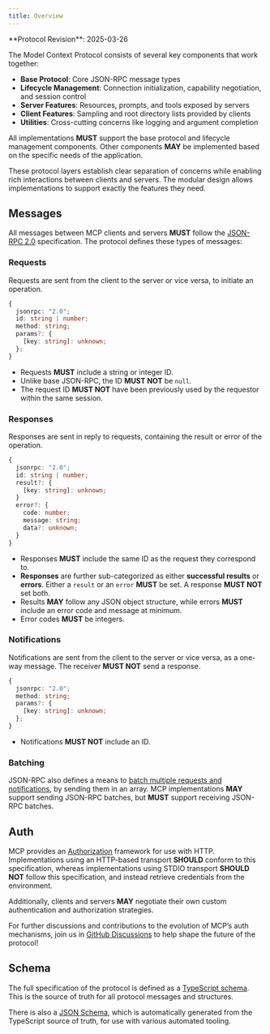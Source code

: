 ```yaml
---
title: Overview
---
```


<Callout type="info">
**Protocol Revision**: 2025-03-26
</Callout>

The Model Context Protocol consists of several key components that work together:

- **Base Protocol**: Core JSON-RPC message types
- **Lifecycle Management**: Connection initialization, capability negotiation, and
  session control
- **Server Features**: Resources, prompts, and tools exposed by servers
- **Client Features**: Sampling and root directory lists provided by clients
- **Utilities**: Cross-cutting concerns like logging and argument completion

All implementations **MUST** support the base protocol and lifecycle management
components. Other components **MAY** be implemented based on the specific needs of the
application.

These protocol layers establish clear separation of concerns while enabling rich
interactions between clients and servers. The modular design allows implementations to
support exactly the features they need.

## Messages

All messages between MCP clients and servers **MUST** follow the
[JSON-RPC 2.0](https://www.jsonrpc.org/specification) specification. The protocol defines
these types of messages:

### Requests

Requests are sent from the client to the server or vice versa, to initiate an operation.

```typescript
{
  jsonrpc: "2.0";
  id: string | number;
  method: string;
  params?: {
    [key: string]: unknown;
  };
}
```

- Requests **MUST** include a string or integer ID.
- Unlike base JSON-RPC, the ID **MUST NOT** be `null`.
- The request ID **MUST NOT** have been previously used by the requestor within the same
  session.

### Responses

Responses are sent in reply to requests, containing the result or error of the operation.

```typescript
{
  jsonrpc: "2.0";
  id: string | number;
  result?: {
    [key: string]: unknown;
  }
  error?: {
    code: number;
    message: string;
    data?: unknown;
  }
}
```

- Responses **MUST** include the same ID as the request they correspond to.
- **Responses** are further sub-categorized as either **successful results** or
  **errors**. Either a `result` or an `error` **MUST** be set. A response **MUST NOT**
  set both.
- Results **MAY** follow any JSON object structure, while errors **MUST** include an
  error code and message at minimum.
- Error codes **MUST** be integers.

### Notifications

Notifications are sent from the client to the server or vice versa, as a one-way message.
The receiver **MUST NOT** send a response.

```typescript
{
  jsonrpc: "2.0";
  method: string;
  params?: {
    [key: string]: unknown;
  };
}
```

- Notifications **MUST NOT** include an ID.

### Batching

JSON-RPC also defines a means to
[batch multiple requests and notifications](https://www.jsonrpc.org/specification#batch),
by sending them in an array. MCP implementations **MAY** support sending JSON-RPC
batches, but **MUST** support receiving JSON-RPC batches.

## Auth

MCP provides an [Authorization](/specification/2025-03-26/basic/authorization) framework for use with HTTP.
Implementations using an HTTP-based transport **SHOULD** conform to this specification,
whereas implementations using STDIO transport **SHOULD NOT** follow this specification,
and instead retrieve credentials from the environment.

Additionally, clients and servers **MAY** negotiate their own custom authentication and
authorization strategies.

For further discussions and contributions to the evolution of MCP’s auth mechanisms, join
us in
[GitHub Discussions](https://github.com/modelcontextprotocol/specification/discussions)
to help shape the future of the protocol!

## Schema

The full specification of the protocol is defined as a
[TypeScript schema](https://github.com/modelcontextprotocol/specification/blob/main/schema/2025-03-26/schema.ts).
This is the source of truth for all protocol messages and structures.

There is also a
[JSON Schema](https://github.com/modelcontextprotocol/specification/blob/main/schema/2025-03-26/schema.json),
which is automatically generated from the TypeScript source of truth, for use with
various automated tooling.